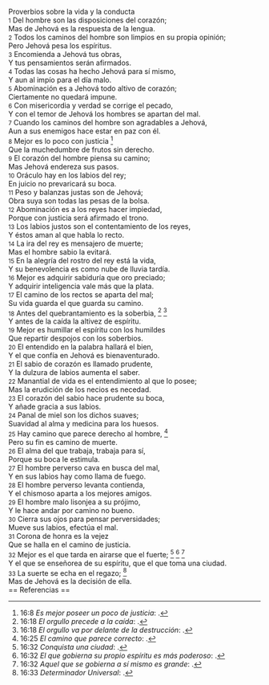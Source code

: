 Proverbios sobre la vida y la conducta<br>
{{anchor|1}} <small>1</small> Del hombre son las disposiciones del corazón;<br>
Mas de Jehová es la respuesta de la lengua.<br>
{{anchor|2}} <small>2</small> Todos los caminos del hombre son limpios en su propia opinión;<br>
Pero Jehová pesa los espíritus.<br>
{{anchor|3}} <small>3</small> Encomienda a Jehová tus obras,<br>
Y tus pensamientos serán afirmados.<br>
{{anchor|4}} <small>4</small> Todas las cosas ha hecho Jehová para sí mismo,<br>
Y aun al impío para el día malo.<br>
{{anchor|5}} <small>5</small> Abominación es a Jehová todo altivo de corazón;<br>
Ciertamente no quedará impune.<br>
{{anchor|6}} <small>6</small> Con misericordia y verdad se corrige el pecado,<br>
Y con el temor de Jehová los hombres se apartan del mal.<br>
{{anchor|7}} <small>7</small> Cuando los caminos del hombre son agradables a Jehová,<br>
Aun a sus enemigos hace estar en paz con él.<br>
{{anchor|8}} <small>8</small> Mejor es lo poco con justicia <ref>16:8 ''Es mejor poseer un poco de justicia'': {{lib|LU|149|5|2}}.</ref><br>
Que la muchedumbre de frutos sin derecho.<br>
{{anchor|9}} <small>9</small> El corazón del hombre piensa su camino;<br>
Mas Jehová endereza sus pasos.<br>
{{anchor|10}} <small>10</small> Oráculo hay en los labios del rey;<br>
En juicio no prevaricará su boca.<br>
{{anchor|11}} <small>11</small> Peso y balanzas justas son de Jehová;<br>
Obra suya son todas las pesas de la bolsa.<br>
{{anchor|12}} <small>12</small> Abominación es a los reyes hacer impiedad,<br>
Porque con justicia será afirmado el trono.<br>
{{anchor|13}} <small>13</small> Los labios justos son el contentamiento de los reyes,<br>
Y éstos aman al que habla lo recto.<br>
{{anchor|14}} <small>14</small> La ira del rey es mensajero de muerte;<br>
Mas el hombre sabio la evitará.<br>
{{anchor|15}} <small>15</small> En la alegría del rostro del rey está la vida,<br>
Y su benevolencia es como nube de lluvia tardía.<br>
{{anchor|16}} <small>16</small> Mejor es adquirir sabiduría que oro preciado;<br>
Y adquirir inteligencia vale más que la plata.<br>
{{anchor|17}} <small>17</small> El camino de los rectos se aparta del mal;<br>
Su vida guarda el que guarda su camino.<br>
{{anchor|18}} <small>18</small> Antes del quebrantamiento es la soberbia, <ref>16:18 ''El orgullo precede a la caída'': {{lib|LU|111|6|10}}.</ref> <ref>16:18 ''El orgullo va por delante de la destrucción'': {{lib|LU|131|2|6}}.</ref><br>
Y antes de la caída la altivez de espíritu.<br>
{{anchor|19}} <small>19</small> Mejor es humillar el espíritu con los humildes<br>
Que repartir despojos con los soberbios.<br>
{{anchor|20}} <small>20</small> El entendido en la palabra hallará el bien,<br>
Y el que confía en Jehová es bienaventurado.<br>
{{anchor|21}} <small>21</small> El sabio de corazón es llamado prudente,<br>
Y la dulzura de labios aumenta el saber.<br>
{{anchor|22}} <small>22</small> Manantial de vida es el entendimiento al que lo posee;<br>
Mas la erudición de los necios es necedad.<br>
{{anchor|23}} <small>23</small> El corazón del sabio hace prudente su boca,<br>
Y añade gracia a sus labios.<br>
{{anchor|24}} <small>24</small> Panal de miel son los dichos suaves;<br>
Suavidad al alma y medicina para los huesos.<br>
{{anchor|25}} <small>25</small> Hay camino que parece derecho al hombre, <ref>16:25 ''El camino que parece correcto'': {{lib|LU|139|12|5}}.</ref><br>
Pero su fin es camino de muerte.<br>
{{anchor|26}} <small>26</small> El alma del que trabaja, trabaja para sí,<br>
Porque su boca le estimula.<br>
{{anchor|27}} <small>27</small> El hombre perverso cava en busca del mal,<br>
Y en sus labios hay como llama de fuego.<br>
{{anchor|28}} <small>28</small> El hombre perverso levanta contienda,<br>
Y el chismoso aparta a los mejores amigos.<br>
{{anchor|29}} <small>29</small> El hombre malo lisonjea a su prójimo,<br>
Y le hace andar por camino no bueno.<br>
{{anchor|30}} <small>30</small> Cierra sus ojos para pensar perversidades;<br>
Mueve sus labios, efectúa el mal.<br>
{{anchor|31}} <small>31</small> Corona de honra es la vejez<br>
Que se halla en el camino de justicia.<br>
{{anchor|32}} <small>32</small> Mejor es el que tarda en airarse que el fuerte; <ref>16:32 ''Conquista una ciudad'': {{lib|LU|28|6|20}}.</ref> <ref>16:32 ''El que gobierna su propio espíritu es más poderoso'': {{lib|LU|131|2|6}}.</ref> <ref>16:32 ''Aquel que se gobierna a sí mismo es grande'': {{lib|LU|143|2|3}}.</ref><br>
Y el que se enseñorea de su espíritu, que el que toma una ciudad.<br>
{{anchor|33}} <small>33</small> La suerte se echa en el regazo; <ref>16:33 ''Determinador Universal'': {{lib|LU|2|1|2}}.</ref><br>
Mas de Jehová es la decisión de ella.<br>
== Referencias ==

<references />
